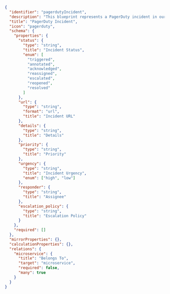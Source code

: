 ```json showLineNumbers
{
  "identifier": "pagerdutyIncident",
  "description": "This blueprint represents a PagerDuty incident in our software catalog",
  "title": "PagerDuty Incident",
  "icon": "pagerduty",
  "schema": {
    "properties": {
      "status": {
        "type": "string",
        "title": "Incident Status",
        "enum": [
          "triggered",
          "annotated",
          "acknowledged",
          "reassigned",
          "escalated",
          "reopened",
          "resolved"
        ]
      },
      "url": {
        "type": "string",
        "format": "url",
        "title": "Incident URL"
      },
      "details": {
        "type": "string",
        "title": "Details"
      },
      "priority": {
        "type": "string",
        "title": "Priority"
      },
      "urgency": {
        "type": "string",
        "title": "Incident Urgency",
        "enum": ["high", "low"]
      },
      "responder": {
        "type": "string",
        "title": "Assignee"
      },
      "escalation_policy": {
        "type": "string",
        "title": "Escalation Policy"
      }
    },
    "required": []
  },
  "mirrorProperties": {},
  "calculationProperties": {},
  "relations": {
    "microservice": {
      "title": "Belongs To",
      "target": "microservice",
      "required": false,
      "many": true
    }
  }
}
```
